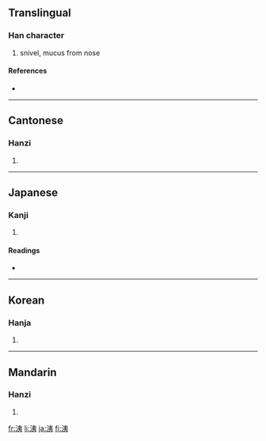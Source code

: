 {{also|涕}}
==Translingual==

===Han character===
{{Han char|rn=85|rad=水|as=06|sn=9|four=3513<sub>2</sub>|canj=水大弓 (EKN)}}

# snivel, mucus from nose

====References====
* {{Han ref|kx=0620.190|dkj=17387|dj=1017.010|hdz=31605.070|uh=6D1F|ud=27935|bh=CF70|bd=53104}}

----

==Cantonese==

===Hanzi===
{{yue-hanzi|jyut=|y=tai3}}

# {{defn|Cantonese}}

----

==Japanese==

===Kanji===
{{ja-kanji|grade=|rs=水06}}

# {{defn|Japanese}}

====Readings====
* {{ja-readings|on=[[い]] (i), [[てい]] (tei)|kun=[[はなじる]] (hanajiru)}}

----

==Korean==

===Hanja===
{{ko-hanja|hangeul=이|eumhun=|rv=i|mr=i|y=i}}

# {{defn|Korean}}

----

==Mandarin==

===Hanzi===
{{cmn-hanzi|pin=[[tì]] ([[ti4]]), [[yí]] ([[yi2]])|wg=t'i<sup>4</sup>, i<sup>2</sup>}}

# {{defn|Mandarin}}

[[fr:洟]]
[[li:洟]]
[[ja:洟]]
[[fi:洟]]